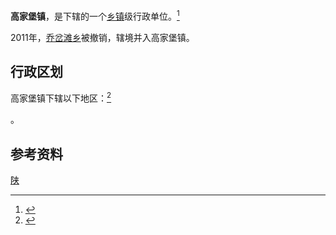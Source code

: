 {{中国乡级行政区|61/08/21/101/000}}

'''高家堡镇'''，是{{PRC admin/fullname|61/08/21/101/000|3}}下辖的一个[[乡镇|乡镇]]级行政单位。<ref>{{PRC admin/ref sgc|{{PRC admin/parent|61/08/21/101/000}}}}</ref>

2011年，[[乔岔滩乡|乔岔滩乡]]被撤销，辖境并入高家堡镇。

== 行政区划 ==

高家堡镇下辖以下地区：<ref>{{PRC admin/ref sgc|61/08/21/101/000}}</ref>

{{PRC admin/children|61/08/21/101/000}}。

== 参考资料 ==

{{reflist}}

{{行政区划小作品}}
{{PRC admin/navcat|61/08/21/101/000}}
{{中国历史文化名镇}}
[[Category:中国历史文化名镇|陕]]